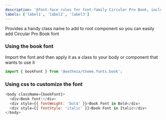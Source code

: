 ```yaml
---
description: '@font-face rules for font-family Circular Pro Book, including bold and italic'
labels: ['label1', 'label2', 'label3']
---
```



Provides a handy class name to add to root component so you can easily add Circular Pro Book font

### Using the book font

Import the font and then apply it as a class to your body or component that wants to use it

```jsx
import { bookFont } from '@watheia/theme.fonts.book';
```

### Using css to customize the font

```js live
<body className={bookFont}>
  <div>Book font!</div>
  <div style={{ fontWeight: 'bold' }}>Book Font in Bold</div>
  <div style={{ fontStyle: 'italic' }}>Book Font in Italic</div>
</body>
```
